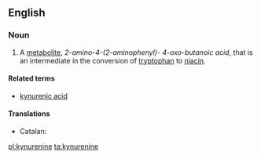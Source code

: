 ==English==
{{wikipedia}}

===Noun===
{{en-noun|~}}

# {{context|organic compound|lang=en}} A [[metabolite]], ''2-amino-4-(2-aminophenyl)- 4-oxo-butanoic acid'', that is an intermediate in the conversion of [[tryptophan]] to [[niacin]].

====Related terms====
* [[kynurenic acid]]

====Translations====
{{trans-top|metabolite}}
* Catalan: {{t|ca|quinurenina|f}}
{{trans-mid}}
{{trans-bottom}}

[[pl:kynurenine]]
[[ta:kynurenine]]